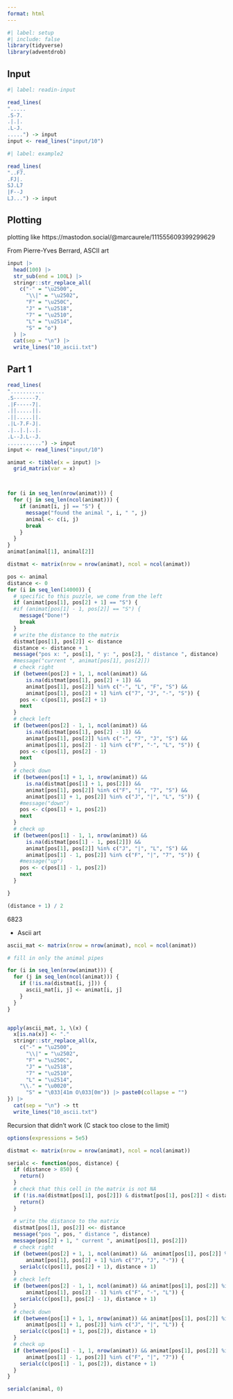 ```yaml
---
format: html
---
```


```r
#| label: setup
#| include: false
library(tidyverse)
library(adventdrob)
```

## Input

```r
#| label: readin-input

read_lines(
".....
.S-7.
.|.|.
.L-J.
.....") -> input
input <- read_lines("input/10")
```

```r
#| label: example2

read_lines(
"..F7.
.FJ|.
SJ.L7
|F--J
LJ...") -> input
```


## Plotting

plotting like https://mastodon.social/@marcaurele/111555609399299629


From Pierre-Yves Berrard, ASCII art 

```r
input |>
  head(100) |> 
  str_sub(end = 100L) |> 
  stringr::str_replace_all(
    c("-" = "\u2500",
      "\\|" = "\u2502",
      "F" = "\u250C",
      "J" = "\u2518",
      "7" = "\u2510",
      "L" = "\u2514",
      "S" = "o")
  ) |>
  cat(sep = "\n") |> 
  write_lines("10_ascii.txt")
```


## Part 1


```r
read_lines(
"...........
.S-------7.
.|F-----7|.
.||.....||.
.||.....||.
.|L-7.F-J|.
.|..|.|..|.
.L--J.L--J.
...........") -> input
input <- read_lines("input/10")

animat <- tibble(x = input) |> 
  grid_matrix(var = x)



for (i in seq_len(nrow(animat))) {
  for (j in seq_len(ncol(animat))) {
    if (animat[i, j] == "S") {
      message("found the animal ", i, " ", j)
      animal <- c(i, j)
      break
    }
  }
}
animat[animal[1], animal[2]]

distmat <- matrix(nrow = nrow(animat), ncol = ncol(animat))

pos <- animal
distance <- 0
for (i in seq_len(14000)) {
  # specific to this puzzle, we come from the left
  if (animat[pos[1], pos[2] + 1] == "S") {
  #if (animat[pos[1] - 1, pos[2]] == "S") {
    message("Done!")
    break
  }
  # write the distance to the matrix
  distmat[pos[1], pos[2]] <- distance
  distance <- distance + 1
  message("pos x: ", pos[1], " y: ", pos[2], " distance ", distance)
  #message("current ", animat[pos[1], pos[2]])
  # check right
  if (between(pos[2] + 1, 1, ncol(animat)) &&  
      is.na(distmat[pos[1], pos[2] + 1]) &&
      animat[pos[1], pos[2]] %in% c("-", "L", "F", "S") && 
      animat[pos[1], pos[2] + 1] %in% c("7", "J", "-", "S")) {
    pos <- c(pos[1], pos[2] + 1)
    next
  } 
  # check left
  if (between(pos[2] - 1, 1, ncol(animat)) && 
      is.na(distmat[pos[1], pos[2] - 1]) &&
      animat[pos[1], pos[2]] %in% c("-", "7", "J", "S") && 
      animat[pos[1], pos[2] - 1] %in% c("F", "-", "L", "S")) {
    pos <- c(pos[1], pos[2] - 1)
    next
  }
  # check down
  if (between(pos[1] + 1, 1, nrow(animat)) && 
      is.na(distmat[pos[1] + 1, pos[2]]) &&
      animat[pos[1], pos[2]] %in% c("F", "|", "7", "S") && 
      animat[pos[1] + 1, pos[2]] %in% c("J", "|", "L", "S")) {
    #message("down")
    pos <- c(pos[1] + 1, pos[2])
    next
  }
  # check up
  if (between(pos[1] - 1, 1, nrow(animat)) && 
      is.na(distmat[pos[1] - 1, pos[2]]) &&
      animat[pos[1], pos[2]] %in% c("J", "|", "L", "S") && 
      animat[pos[1] - 1, pos[2]] %in% c("F", "|", "7", "S")) {
    #message("up")
    pos <- c(pos[1] - 1, pos[2])
    next
  }

}

(distance + 1) / 2
```

6823


- Ascii art

```r
ascii_mat <- matrix(nrow = nrow(animat), ncol = ncol(animat))

# fill in only the animal pipes 

for (i in seq_len(nrow(animat))) {
  for (j in seq_len(ncol(animat))) {
    if (!is.na(distmat[i, j])) {
      ascii_mat[i, j] <- animat[i, j]
    }
  }
}


apply(ascii_mat, 1, \(x) { 
  x[is.na(x)] <- "."
  stringr::str_replace_all(x,
    c("-" = "\u2500",
      "\\|" = "\u2502",
      "F" = "\u250C",
      "J" = "\u2518",
      "7" = "\u2510",
      "L" = "\u2514",
    "\\." = "\u0020",
      "S" = "\033[41m O\033[0m")) |> paste0(collapse = "")
}) |>
  cat(sep = "\n") -> tt
  write_lines("10_ascii.txt")
```





Recursion that didn't work (C stack too close to the limit)

```r

options(expressions = 5e5)

distmat <- matrix(nrow = nrow(animat), ncol = ncol(animat))

serialc <- function(pos, distance) {
  if (distance > 850) {
    return()
  }
  # check that this cell in the matrix is not NA  
  if (!is.na(distmat[pos[1], pos[2]]) & distmat[pos[1], pos[2]] < distance) {
    return()
  }
  
  # write the distance to the matrix
  distmat[pos[1], pos[2]] <<- distance
  message("pos ", pos, " distance ", distance)
  message(pos[2] + 1, " current ", animat[pos[1], pos[2]])
  # check right
  if (between(pos[2] + 1, 1, ncol(animat)) &&  animat[pos[1], pos[2]] %in% c("-", "L", "F", "S") && 
      animat[pos[1], pos[2] + 1] %in% c("7", "J", "-")) {
    serialc(c(pos[1], pos[2] + 1), distance + 1)
  } 
  # check left
  if (between(pos[2] - 1, 1, ncol(animat)) && animat[pos[1], pos[2]] %in% c("-", "7", "J", "S") && 
      animat[pos[1], pos[2] - 1] %in% c("F", "-", "L")) {
    serialc(c(pos[1], pos[2] - 1), distance + 1)
  }
  # check down
  if (between(pos[1] + 1, 1, nrow(animat)) && animat[pos[1], pos[2]] %in% c("F", "|", "7", "S") && 
      animat[pos[1] + 1, pos[2]] %in% c("J", "|", "L")) {
    serialc(c(pos[1] + 1, pos[2]), distance + 1)
  }
  # check up
  if (between(pos[1] - 1, 1, nrow(animat)) && animat[pos[1], pos[2]] %in% c("J", "|", "L", "S") && 
      animat[pos[1] - 1, pos[2]] %in% c("F", "|", "7")) {
    serialc(c(pos[1] - 1, pos[2]), distance + 1)
  }
}

serialc(animal, 0)
```
